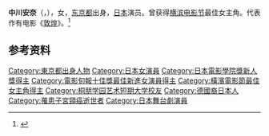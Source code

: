 '''中川安奈'''（{{jpn|j=中川 安奈|hg=なかがわ あんな|rm=Nakagawa Anna}}，{{bd|1965年|8月30日|2014年|10月17日|}}），女，[[东京都|东京都]]出身，[[日本|日本]]演员。曾获得[[横滨电影节|横滨电影节]]最佳女主角。代表作有电影《[[敦煌_(电影)|敦煌]]》。<ref>{{Cite web |url=http://homepage3.nifty.com/yokohama-eigasai/11-1989/11_1989_shou.html |script-title=ja:第１１回ヨコハマ映画祭 １９８９年日本映画個人賞|accessdate= 2010-04-10|publisher= [[横滨电影节|横滨电影节]]|language=ja}}</ref>

== 参考资料 ==
{{reflist}}

{{電影旬報十佳獎最佳新進女演員}}
{{日本電影學院獎新人獎}}
{{橫濱電影節最佳女主角}}

{{Authority control}}
{{DEFAULTSORT:Nakagawa, Anna}}
[[Category:東京都出身人物|Category:東京都出身人物]]
[[Category:日本女演員|Category:日本女演員]]
[[Category:日本電影學院獎新人獎得主|Category:日本電影學院獎新人獎得主]]
[[Category:電影旬報十佳獎最佳新進女演員得主|Category:電影旬報十佳獎最佳新進女演員得主]]
[[Category:橫濱電影節最佳女主角得主|Category:橫濱電影節最佳女主角得主]]
[[Category:桐朋学园艺术短期大学校友|Category:桐朋学园艺术短期大学校友]]
[[Category:德國裔日本人|Category:德國裔日本人]]
[[Category:罹患子宮頸癌逝世者|Category:罹患子宮頸癌逝世者]]
[[Category:日本舞台劇演員|Category:日本舞台劇演員]]
